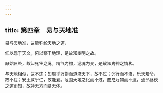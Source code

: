 ```yaml
---
---
---
```

title: 第四章　易与天地准
---




易与天地准，故能弥纶天地之道。

仰以观于天文，俯以察于地理，是故知幽明之故。

原始反终，故知死生之说。精气为物，游魂为变，是故知鬼神之情状。

与天地相似，故不违；知周乎万物而道济天下，故不过；旁行而不流，乐天知命，故不忧；安土敦乎仁，故能爱。范围天地之化而不过，曲成万物而不遗，通乎昼夜之道而知，故神无方而易无体。